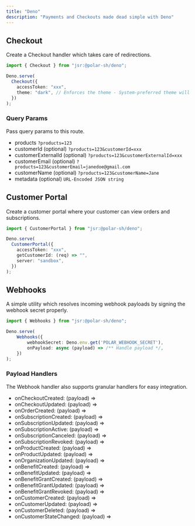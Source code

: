 ```yaml
---
title: "Deno"
description: "Payments and Checkouts made dead simple with Deno"
---
```


## Checkout

Create a Checkout handler which takes care of redirections.

```typescript
import { Checkout } from "jsr:@polar-sh/deno";

Deno.serve(
  Checkout({
    accessToken: "xxx",
    theme: "dark", // Enforces the theme - System-preferred theme will be set if left omitted
  })
);
```

### Query Params

Pass query params to this route.

- products `?products=123`
- customerId (optional) `?products=123&customerId=xxx`
- customerExternalId (optional) `?products=123&customerExternalId=xxx`
- customerEmail (optional) `?products=123&customerEmail=janedoe@gmail.com`
- customerName (optional) `?products=123&customerName=Jane`
- metadata (optional) `URL-Encoded JSON string`

## Customer Portal

Create a customer portal where your customer can view orders and subscriptions.

```typescript
import { CustomerPortal } from "jsr:@polar-sh/deno";

Deno.serve(
  CustomerPortal({
    accessToken: "xxx",
    getCustomerId: (req) => "",
    server: "sandbox",
  })
);
```

## Webhooks

A simple utility which resolves incoming webhook payloads by signing the webhook secret properly.

```typescript
import { Webhooks } from "jsr:@polar-sh/deno";

Deno.serve(
    Webhooks({
        webhookSecret: Deno.env.get('POLAR_WEBHOOK_SECRET'),
        onPayload: async (payload) => /** Handle payload */,
    })
);
```

### Payload Handlers

The Webhook handler also supports granular handlers for easy integration.

- onCheckoutCreated: (payload) =>
- onCheckoutUpdated: (payload) =>
- onOrderCreated: (payload) =>
- onSubscriptionCreated: (payload) =>
- onSubscriptionUpdated: (payload) =>
- onSubscriptionActive: (payload) =>
- onSubscriptionCanceled: (payload) =>
- onSubscriptionRevoked: (payload) =>
- onProductCreated: (payload) =>
- onProductUpdated: (payload) =>
- onOrganizationUpdated: (payload) =>
- onBenefitCreated: (payload) =>
- onBenefitUpdated: (payload) =>
- onBenefitGrantCreated: (payload) =>
- onBenefitGrantUpdated: (payload) =>
- onBenefitGrantRevoked: (payload) =>
- onCustomerCreated: (payload) =>
- onCustomerUpdated: (payload) =>
- onCustomerDeleted: (payload) =>
- onCustomerStateChanged: (payload) =>
